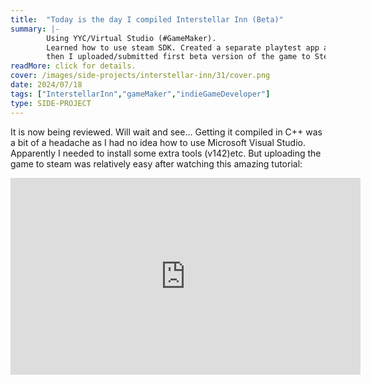 ```yaml
---
title:  "Today is the day I compiled Interstellar Inn (Beta)"
summary: |-
        Using YYC/Virtual Studio (#GameMaker).
        Learned how to use steam SDK. Created a separate playtest app and a depot,
        then I uploaded/submitted first beta version of the game to Steam.
readMore: click for details.
cover: /images/side-projects/interstellar-inn/31/cover.png
date: 2024/07/18
tags: ["InterstellarInn","gameMaker","indieGameDeveloper"]
type: SIDE-PROJECT
---
```


It is now being reviewed. Will wait and see...
Getting it compiled in C++ was a bit of a headache
as I had no idea how to use Microsoft Visual Studio.
Apparently I needed to install some extra tools (v142)etc.
But uploading the game to steam was relatively easy after watching this amazing tutorial:


<iframe width="560" height="315" src="https://www.youtube.com/embed/i2qC_RhEy5s?si=uQ0vND0vE81K6d_T" title="YouTube video player" frameborder="0" allow="accelerometer; autoplay; clipboard-write; encrypted-media; gyroscope; picture-in-picture; web-share" referrerpolicy="strict-origin-when-cross-origin" allowfullscreen></iframe>